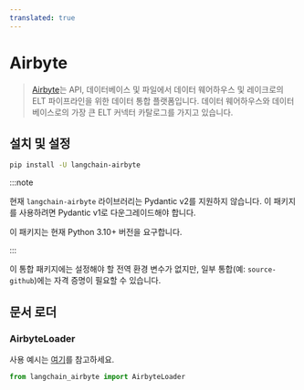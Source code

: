 ```yaml
---
translated: true
---
```


# Airbyte

>[Airbyte](https://github.com/airbytehq/airbyte)는 API, 데이터베이스 및 파일에서 데이터 웨어하우스 및 레이크로의 ELT 파이프라인을 위한 데이터 통합 플랫폼입니다. 데이터 웨어하우스와 데이터베이스로의 가장 큰 ELT 커넥터 카탈로그를 가지고 있습니다.

## 설치 및 설정

```bash
pip install -U langchain-airbyte
```

:::note

현재 `langchain-airbyte` 라이브러리는 Pydantic v2를 지원하지 않습니다.
이 패키지를 사용하려면 Pydantic v1로 다운그레이드해야 합니다.

이 패키지는 현재 Python 3.10+ 버전을 요구합니다.

:::

이 통합 패키지에는 설정해야 할 전역 환경 변수가 없지만, 일부 통합(예: `source-github`)에는 자격 증명이 필요할 수 있습니다.

## 문서 로더

### AirbyteLoader

사용 예시는 [여기](/docs/integrations/document_loaders/airbyte)를 참고하세요.

```python
from langchain_airbyte import AirbyteLoader
```
